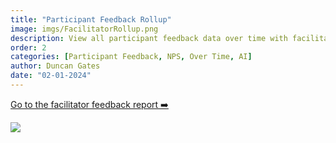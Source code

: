 ```yaml
---
title: "Participant Feedback Rollup"
image: imgs/FacilitatorRollup.png
description: View all participant feedback data over time with facilitator competency included.
order: 2
categories: [Participant Feedback, NPS, Over Time, AI]
author: Duncan Gates
date: "02-01-2024"
---
```


[Go to the facilitator feedback report ➡️](https://teachinglabhq.shinyapps.io/tl_facilitator_data)

[![](imgs/FacilitatorRollup.png)](https://teachinglabhq.shinyapps.io/tl_facilitator_data/)
